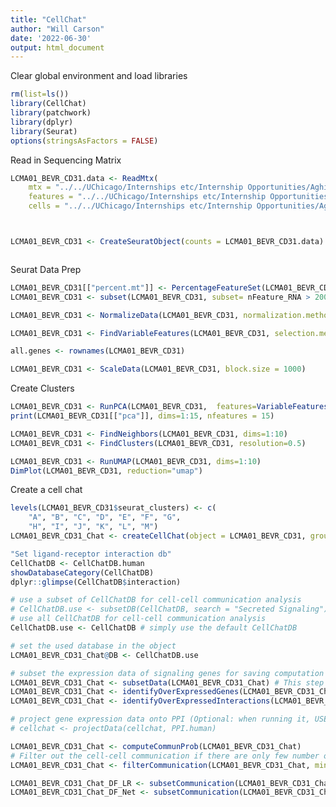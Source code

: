 ---
title: "CellChat"
author: "Will Carson"
date: '2022-06-30'
output: html_document
---

Clear global environment and load libraries
```{r}
rm(list=ls())
library(CellChat)
library(patchwork)
library(dplyr)
library(Seurat)
options(stringsAsFactors = FALSE)
```

Read in Sequencing Matrix
```{r}
LCMA01_BEVR_CD31.data <- ReadMtx(
    mtx = "../../UChicago/Internships etc/Internship Opportunities/Aghi Lab/CD31 sorted/LCMA01_BEVR_CD31/filtered_feature_bc_matrix/matrix.mtx.gz",
    features = "../../UChicago/Internships etc/Internship Opportunities/Aghi Lab/CD31 sorted/LCMA01_BEVR_CD31/filtered_feature_bc_matrix/features.tsv.gz",
    cells = "../../UChicago/Internships etc/Internship Opportunities/Aghi Lab/CD31 sorted/LCMA01_BEVR_CD31/filtered_feature_bc_matrix/barcodes.tsv.gz")



LCMA01_BEVR_CD31 <- CreateSeuratObject(counts = LCMA01_BEVR_CD31.data)



```

Seurat Data Prep
```{r}
LCMA01_BEVR_CD31[["percent.mt"]] <- PercentageFeatureSet(LCMA01_BEVR_CD31, pattern="^MT-")
LCMA01_BEVR_CD31 <- subset(LCMA01_BEVR_CD31, subset= nFeature_RNA > 200 & nFeature_RNA < 2500 & percent.mt < 5)

LCMA01_BEVR_CD31 <- NormalizeData(LCMA01_BEVR_CD31, normalization.method = "LogNormalize", scale.factor = 10000)

LCMA01_BEVR_CD31 <- FindVariableFeatures(LCMA01_BEVR_CD31, selection.method = "vst", nfeatures=2000)

all.genes <- rownames(LCMA01_BEVR_CD31)

LCMA01_BEVR_CD31 <- ScaleData(LCMA01_BEVR_CD31, block.size = 1000)
```
Create Clusters
```{r}
LCMA01_BEVR_CD31 <- RunPCA(LCMA01_BEVR_CD31,  features=VariableFeatures(object=LCMA01_BEVR_CD31))
print(LCMA01_BEVR_CD31[["pca"]], dims=1:15, nfeatures = 15)

LCMA01_BEVR_CD31 <- FindNeighbors(LCMA01_BEVR_CD31, dims=1:10)
LCMA01_BEVR_CD31 <- FindClusters(LCMA01_BEVR_CD31, resolution=0.5)

LCMA01_BEVR_CD31 <- RunUMAP(LCMA01_BEVR_CD31, dims=1:10)
DimPlot(LCMA01_BEVR_CD31, reduction="umap")
```

Create a cell chat
```{r}
levels(LCMA01_BEVR_CD31$seurat_clusters) <- c(
    "A", "B", "C", "D", "E", "F", "G",
    "H", "I", "J", "K", "L", "M")
LCMA01_BEVR_CD31_Chat <- createCellChat(object = LCMA01_BEVR_CD31, group.by="seurat_clusters")
```

```{r}


"Set ligand-receptor interaction db"
CellChatDB <- CellChatDB.human
showDatabaseCategory(CellChatDB)
dplyr::glimpse(CellChatDB$interaction)

# use a subset of CellChatDB for cell-cell communication analysis
# CellChatDB.use <- subsetDB(CellChatDB, search = "Secreted Signaling") # use Secreted Signaling
# use all CellChatDB for cell-cell communication analysis
CellChatDB.use <- CellChatDB # simply use the default CellChatDB

# set the used database in the object
LCMA01_BEVR_CD31_Chat@DB <- CellChatDB.use
```

```{r}
# subset the expression data of signaling genes for saving computation cost
LCMA01_BEVR_CD31_Chat <- subsetData(LCMA01_BEVR_CD31_Chat) # This step is necessary even if using the whole database
LCMA01_BEVR_CD31_Chat <- identifyOverExpressedGenes(LCMA01_BEVR_CD31_Chat)
LCMA01_BEVR_CD31_Chat <- identifyOverExpressedInteractions(LCMA01_BEVR_CD31_Chat)

# project gene expression data onto PPI (Optional: when running it, USER should set `raw.use = FALSE` in the function `computeCommunProb()` in order to use the projected data)
# cellchat <- projectData(cellchat, PPI.human)

```

```{r}
LCMA01_BEVR_CD31_Chat <- computeCommunProb(LCMA01_BEVR_CD31_Chat)
# Filter out the cell-cell communication if there are only few number of cells in certain cell groups
LCMA01_BEVR_CD31_Chat <- filterCommunication(LCMA01_BEVR_CD31_Chat, min.cells = 10)

```

```{r}
LCMA01_BEVR_CD31_Chat_DF_LR <- subsetCommunication(LCMA01_BEVR_CD31_Chat)
LCMA01_BEVR_CD31_Chat_DF_Net <- subsetCommunication(LCMA01_BEVR_CD31_Chat, slot.name = "netP")
```


